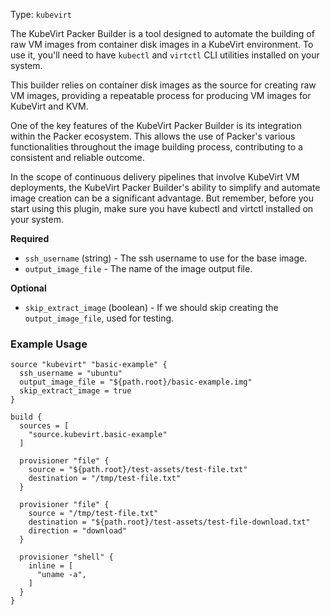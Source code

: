 Type: `kubevirt`

<!--
  Include a short description about the builder. This is a good place
  to call out what the builder does, and any requirements for the given
  builder environment. See https://www.packer.io/docs/builders/null
-->

The KubeVirt Packer Builder is a tool designed to automate the building of raw VM images from container disk images
in a KubeVirt environment. To use it, you'll need to have `kubectl` and `virtctl` CLI utilities installed on your system.

This builder relies on container disk images as the source for creating raw VM images, providing a repeatable process
for producing VM images for KubeVirt and KVM.

One of the key features of the KubeVirt Packer Builder is its integration within the Packer ecosystem.
This allows the use of Packer's various functionalities throughout the image building process, contributing to
a consistent and reliable outcome.

In the scope of continuous delivery pipelines that involve KubeVirt VM deployments, the KubeVirt Packer Builder's
ability to simplify and automate image creation can be a significant advantage.
But remember, before you start using this plugin, make sure you have kubectl and virtctl installed on your system.

<!-- Builder Configuration Fields -->

**Required**

- `ssh_username` (string) - The ssh username to use for the base image.
- `output_image_file` - The name of the image output file.

<!--
  Optional Configuration Fields

  Configuration options that are not required or have reasonable defaults
  should be listed under the optionals section. Defaults values should be
  noted in the description of the field
-->

**Optional**

- `skip_extract_image` (boolean) - If we should skip creating the `output_image_file`, used for testing.

<!--
  A basic example on the usage of the builder. Multiple examples
  can be provided to highlight various build configurations.

-->
### Example Usage


```hcl
source "kubevirt" "basic-example" {
  ssh_username = "ubuntu"
  output_image_file = "${path.root}/basic-example.img"
  skip_extract_image = true
}

build {
  sources = [
    "source.kubevirt.basic-example"
  ]

  provisioner "file" {
    source = "${path.root}/test-assets/test-file.txt"
    destination = "/tmp/test-file.txt"
  }

  provisioner "file" {
    source = "/tmp/test-file.txt"
    destination = "${path.root}/test-assets/test-file-download.txt"
    direction = "download"
  }

  provisioner "shell" {
    inline = [
      "uname -a",
    ]
  }
}
```


